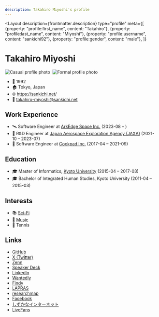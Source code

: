 ```yaml
---
description: Takahiro Miyoshi's profile
---
```



<Layout
  description={frontmatter.description}
  type="profile"
  meta={[
    {property: "profile:first_name", content: "Takahiro"},
    {property: "profile:last_name", content: "Miyoshi"},
    {property: "profile:username", content: "sankichi92"},
    {property: "profile:gender", content: "male"},
  ]}
>

# Takahiro Miyoshi

<div style="display:flex; gap:.5rem;">
  <div>
    <Image
      src={profilePhotoCasual}
      alt="Casual profile photo"
      width={256}
      height={256}
      densities={[1, 2]}
      style="height:auto;"
    />
  </div>
  <div>
    <Image
      src={profilePhotoFormal}
      alt="Formal profile photo"
      width={256}
      height={256}
      densities={[1, 2]}
      style="height:auto;"
    />
  </div>
</div>

- 🎂 1992
- 🏠 Tokyo, Japan
- 🌐 https://sankichi.net/
- 📧 takahiro-miyoshi@sankichi.net

## Work Experience

- 🛰️ Software Engineer at [ArkEdge Space Inc.](https://arkedgespace.com/) (2023-08 – )
- 📡 R&D Engineer at [Japan Aerospace Exploration Agency (JAXA)](https://www.jaxa.jp/) (2021-10 – 2023-07)
- 🍳 Software Engineer at [Cookpad Inc.](https://info.cookpad.com/) (2017-04 – 2021-09)

## Education

- 🎓 Master of Informatics, [Kyoto University](https://www.kyoto-u.ac.jp/) (2015-04 – 2017-03)
- 🎓 Bachelor of Integrated Human Studies, Kyoto University (2011-04 – 2015-03)

## Interests

- 📚 [Sci-Fi](./sci-fi/)
- 🎸 [Music](./music/)
- 🎾 Tennis

## Links

- [GitHub](https://github.com/sankichi92)
- [X (Twitter)](https://twitter.com/sankichi92)
- [Zenn](https://zenn.dev/sankichi92)
- [Speaker Deck](https://speakerdeck.com/sankichi92)
- [LinkedIn](https://www.linkedin.com/in/sankichi92/)
- [Wantedly](https://www.wantedly.com/id/sankichi92)
- [Findy](https://findy-code.io/share_profiles/2uKdWljZPcIru)
- [LAPRAS](https://lapras.com/public/sankichi92)
- [researchmap](https://researchmap.jp/sankichi92)
- [Facebook](https://www.facebook.com/sankichi92)
- [しずかなインターネット](https://sizu.me/sankichi92)
- [LiveFans](https://www.livefans.jp/users/prf/B400c08315071a8f)

</Layout>
